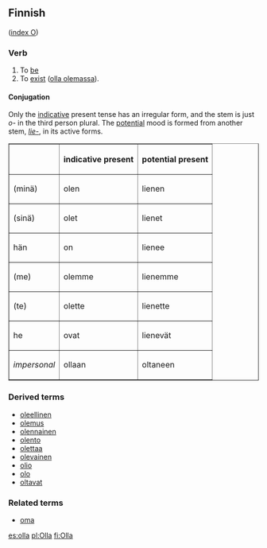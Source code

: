 ==Finnish==
([[Wiktionary:Finnish_index_o|index O]])

===Verb===

# To [[be]]
# To [[exist]] ([[olla olemassa]]).

====Conjugation====

Only the [[indicative]] present tense has an irregular form, and the stem is just ''o-'' in the third person plural. The [[potential]] mood is formed from another stem, ''[[lie-]]'', in its active forms.

<table border="1">
<tr><th>&nbsp;    </th><th>indicative present</th><th>potential present</th></tr>
<tr><td>(minä)</td><td>olen  </td><td>lienen</td></tr>
<tr><td>(sinä)</td><td>olet  </td><td>lienet</td></tr>
<tr><td>hän   </td><td>on    </td><td>lienee</td></tr>
<tr><td>(me)  </td><td>olemme</td><td>lienemme</td></tr>
<tr><td>(te)  </td><td>olette</td><td>lienette</td></tr>
<tr><td>he    </td><td>ovat  </td><td>lienevät</td></tr>
<tr><td>''impersonal''</td><td>ollaan</td><td>oltaneen</td></tr>
</table>

===Derived terms===
*[[oleellinen]]
*[[olemus]]
*[[olennainen]]
*[[olento]]
*[[olettaa]]
*[[olevainen]]
*[[olio#Finnish|olio]]
*[[olo#Finnish|olo]]
*[[oltavat]]

===Related terms===
*[[oma#Finnish|oma]]

[[es:olla]]
[[pl:Olla]]
[[fi:Olla]]